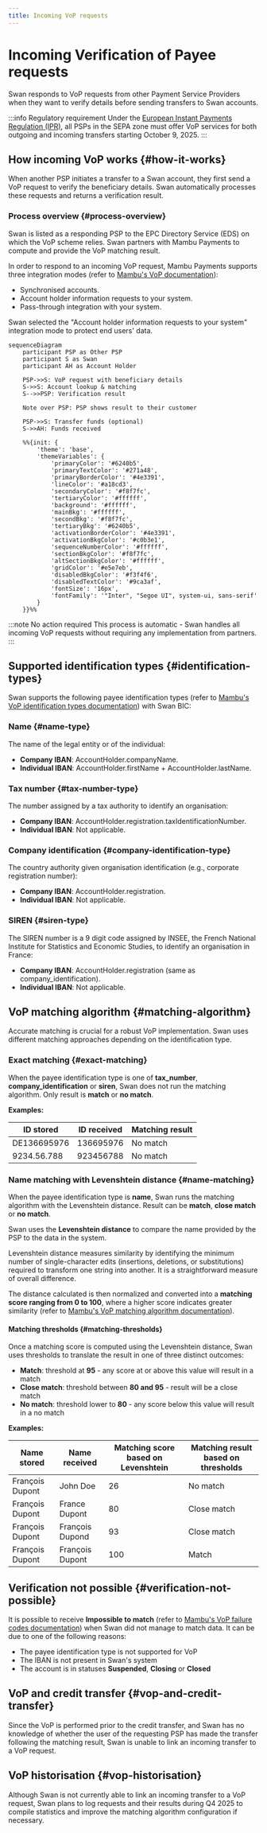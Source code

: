 ```yaml
---
title: Incoming VoP requests
---
```


# Incoming Verification of Payee requests

Swan responds to VoP requests from other Payment Service Providers when they want to verify details before sending transfers to Swan accounts.

:::info Regulatory requirement
Under the [European Instant Payments Regulation (IPR)](https://eur-lex.europa.eu/legal-content/EN/TXT/HTML/?uri=OJ:L_202400886), all PSPs in the SEPA zone must offer VoP services for both outgoing and incoming transfers starting October 9, 2025.
:::

## How incoming VoP works {#how-it-works}

When another PSP initiates a transfer to a Swan account, they first send a VoP request to verify the beneficiary details. Swan automatically processes these requests and returns a verification result.

### Process overview {#process-overview}

Swan is listed as a responding PSP to the EPC Directory Service (EDS) on which the VoP scheme relies. Swan partners with Mambu Payments to compute and provide the VoP matching result.

In order to respond to an incoming VoP request, Mambu Payments supports three integration modes (refer to [Mambu's VoP documentation](https://docs.numeral.io/docs/respond-to-vop-requests)):
- Synchronised accounts.
- Account holder information requests to your system.
- Pass-through integration with your system.

Swan selected the "Account holder information requests to your system" integration mode to protect end users' data.

```mermaid
sequenceDiagram
    participant PSP as Other PSP
    participant S as Swan
    participant AH as Account Holder

    PSP->>S: VoP request with beneficiary details
    S->>S: Account lookup & matching
    S-->>PSP: Verification result
    
    Note over PSP: PSP shows result to their customer
    
    PSP->>S: Transfer funds (optional)
    S->>AH: Funds received

    %%{init: {
        'theme': 'base',
        'themeVariables': {
            'primaryColor': '#6240b5',
            'primaryTextColor': '#271a48',
            'primaryBorderColor': '#4e3391',
            'lineColor': '#a18cd3',
            'secondaryColor': '#f8f7fc',
            'tertiaryColor': '#ffffff',
            'background': '#ffffff',
            'mainBkg': '#ffffff',
            'secondBkg': '#f8f7fc',
            'tertiaryBkg': '#6240b5',
            'activationBorderColor': '#4e3391',
            'activationBkgColor': '#c0b3e1',
            'sequenceNumberColor': '#ffffff',
            'sectionBkgColor': '#f8f7fc',
            'altSectionBkgColor': '#ffffff',
            'gridColor': '#e5e7eb',
            'disabledBkgColor': '#f3f4f6',
            'disabledTextColor': '#9ca3af',
            'fontSize': '16px',
            'fontFamily': '"Inter", "Segoe UI", system-ui, sans-serif'
        }
    }}%%
```

:::note No action required
This process is automatic - Swan handles all incoming VoP requests without requiring any implementation from partners.
:::

## Supported identification types {#identification-types}

Swan supports the following payee identification types (refer to [Mambu's VoP identification types documentation](https://docs.numeral.io/docs/vop-identification-types#supported-identification-types-in-vop)) with Swan BIC:

### Name {#name-type}
The name of the legal entity or of the individual:
- **Company IBAN**: AccountHolder.companyName.
- **Individual IBAN**: AccountHolder.firstName + AccountHolder.lastName.

### Tax number {#tax-number-type}
The number assigned by a tax authority to identify an organisation:
- **Company IBAN**: AccountHolder.registration.taxIdentificationNumber.
- **Individual IBAN**: Not applicable.

### Company identification {#company-identification-type}
The country authority given organisation identification (e.g., corporate registration number):
- **Company IBAN**: AccountHolder.registration.
- **Individual IBAN**: Not applicable.

### SIREN {#siren-type}
The SIREN number is a 9 digit code assigned by INSEE, the French National Institute for Statistics and Economic Studies, to identify an organisation in France:
- **Company IBAN**: AccountHolder.registration (same as company_identification).
- **Individual IBAN**: Not applicable.

## VoP matching algorithm {#matching-algorithm}

Accurate matching is crucial for a robust VoP implementation. Swan uses different matching approaches depending on the identification type.

### Exact matching {#exact-matching}

When the payee identification type is one of **tax_number**, **company_identification** or **siren**, Swan does not run the matching algorithm. Only result is **match** or **no match**.

**Examples:**

| ID stored | ID received | Matching result |
| --- | --- | --- |
| DE136695976 | 136695976 | No match |
| 9234.56.788 | 923456788 | No match |

### Name matching with Levenshtein distance {#name-matching}

When the payee identification type is **name**, Swan runs the matching algorithm with the Levenshtein distance. Result can be **match**, **close match** or **no match**.

Swan uses the **Levenshtein distance** to compare the name provided by the PSP to the data in the system. 

Levenshtein distance measures similarity by identifying the minimum number of single-character edits (insertions, deletions, or substitutions) required to transform one string into another. It is a straightforward measure of overall difference.

The distance calculated is then normalized and converted into a **matching score ranging from 0 to 100**, where a higher score indicates greater similarity (refer to [Mambu's VoP matching algorithm documentation](https://docs.numeral.io/docs/vop-matching-algorithm)).

#### Matching thresholds {#matching-thresholds}

Once a matching score is computed using the Levenshtein distance, Swan uses thresholds to translate the result in one of three distinct outcomes:

- **Match**: threshold at **95** - any score at or above this value will result in a match
- **Close match**: threshold between **80 and 95** - result will be a close match  
- **No match**: threshold lower to **80** - any score below this value will result in a no match

**Examples:**

| Name stored | Name received | Matching score based on Levenshtein | Matching result based on thresholds |
| --- | --- | --- | --- |
| François Dupont | John Doe | 26 | No match |
| François Dupont | France Dupont | 80 | Close match |
| François Dupont | François Dupond | 93 | Close match |
| François Dupont | François Dupont | 100 | Match |

## Verification not possible {#verification-not-possible}

It is possible to receive **Impossible to match** (refer to [Mambu's VoP failure codes documentation](https://docs.numeral.io/docs/vop-failure-codes-and-status-details)) when Swan did not manage to match data. It can be due to one of the following reasons:

- The payee identification type is not supported for VoP
- The IBAN is not present in Swan's system  
- The account is in statuses **Suspended**, **Closing** or **Closed**

## VoP and credit transfer {#vop-and-credit-transfer}

Since the VoP is performed prior to the credit transfer, and Swan has no knowledge of whether the user of the requesting PSP has made the transfer following the matching result, Swan is unable to link an incoming transfer to a VoP request.

## VoP historisation {#vop-historisation}

Although Swan is not currently able to link an incoming transfer to a VoP request, Swan plans to log requests and their results during Q4 2025 to compile statistics and improve the matching algorithm configuration if necessary.